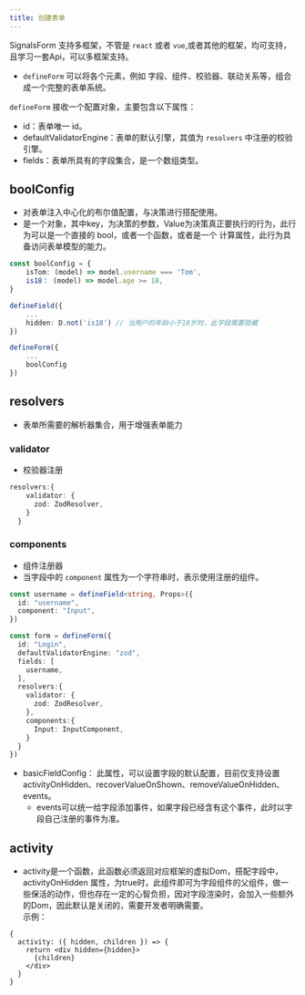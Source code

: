 ```yaml
---
title: 创建表单
---
```

SignalsForm 支持多框架，不管是 `react` 或者 `vue`,或者其他的框架，均可支持，且学习一套Api，可以多框架支持。

- `defineForm` 可以将各个元素，例如 字段、组件、校验器、联动关系等，组合成一个完整的表单系统。

`defineForm` 接收一个配置对象，主要包含以下属性：

- id：表单唯一 id。
- defaultValidatorEngine：表单的默认引擎，其值为 `resolvers` 中注册的校验引擎。
- fields：表单所具有的字段集合，是一个数组类型。

## boolConfig
- 对表单注入中心化的布尔值配置，与决策进行搭配使用。
- 是一个对象，其中key，为决策的参数，Value为决策真正要执行的行为，此行为可以是一个直接的 bool，或者一个函数，或者是一个 计算属性，此行为具备访问表单模型的能力。

```ts
const boolConfig = {
    isTom: (model) => model.username === 'Tom',
    is18： (model) => model.age >= 18,
}

defineField({
    ...
    hidden: D.not('is18') // 当用户的年龄小于18岁时，此字段需要隐藏
})

defineForm({
    ...
    boolConfig
})
```

## resolvers
- 表单所需要的解析器集合，用于增强表单能力

### validator
- 校验器注册
```ts
resolvers:{ 
    validator: {
      zod: ZodResolver,
    }
  }
```

### components
- 组件注册器
- 当字段中的 `component` 属性为一个字符串时，表示使用注册的组件。
```ts
const username = defineField<string, Props>({
  id: "username",
  component: "Input",
})

const form = defineForm({
  id: "Login",
  defaultValidatorEngine: "zod",
  fields: [
    username,
  ],
  resolvers:{ 
    validator: {
      zod: ZodResolver,
    },
    components:{
      Input: InputComponent,
    }
  }
})
```

- basicFieldConfig： 此属性，可以设置字段的默认配置，目前仅支持设置 activityOnHidden、recoverValueOnShown、removeValueOnHidden、events。
  - events可以统一给字段添加事件，如果字段已经含有这个事件，此时以字段自己注册的事件为准。

## activity
- activity是一个函数，此函数必须返回对应框架的虚拟Dom，搭配字段中，activityOnHidden 属性，为true时，此组件即可为字段组件的父组件，做一些保活的动作，但也存在一定的心智负担，因对字段渲染时，会加入一些额外的Dom，因此默认是关闭的，需要开发者明确需要。<br/>
示例：
```tsx
{
  activity: ({ hidden, children }) => {
    return <div hidden={hidden}>
      {children}
    </div>
  }
}
```

